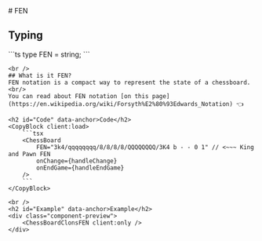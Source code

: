---
---


<LayoutConfig active="/properties/FEN">
    # FEN
    <h2 id="Typing" data-anchor>Typing</h2>
    <CopyBlock client:load>
        ```ts
        type FEN = string;
        ```
    </CopyBlock>

    <br />
    ## What is it FEN?
    FEN notation is a compact way to represent the state of a chessboard. <br/>
    You can read about FEN notation [on this page](https://en.wikipedia.org/wiki/Forsyth%E2%80%93Edwards_Notation) 👈

    <h2 id="Code" data-anchor>Code</h2>
    <CopyBlock client:load>
        ```tsx
        <ChessBoard 
            FEN="3k4/qqqqqqqq/8/8/8/8/QQQQQQQQ/3K4 b - - 0 1" // <~~~ King and Pawn FEN
            onChange={handleChange}
            onEndGame={handleEndGame}
        />
        ```
    </CopyBlock>

    <br />
    <h2 id="Example" data-anchor>Example</h2>
    <div class="component-preview">
        <ChessBoardClonsFEN client:only />
    </div>
</LayoutConfig>